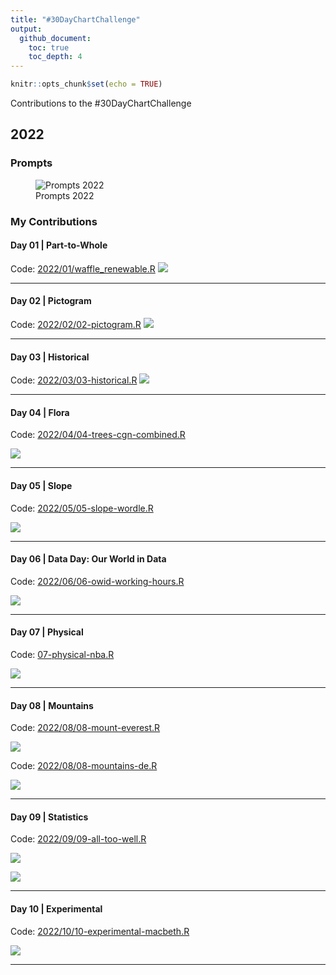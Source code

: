 ```yaml
---
title: "#30DayChartChallenge"
output: 
  github_document:
    toc: true
    toc_depth: 4
---
```


```r
knitr::opts_chunk$set(echo = TRUE)
```

Contributions to the #30DayChartChallenge

## 2022

### Prompts

![Prompts 2022](https://pbs.twimg.com/media/FOEPn_hXsAgct7P?format=jpg)

### My Contributions

#### Day 01 | Part-to-Whole

Code: [2022/01/waffle_renewable.R](2022/01/waffle_renewable.R)
![](2022/01/01-waffle-renewable.png)

---

#### Day 02 | Pictogram

Code: [2022/02/02-pictogram.R](2022/02/02-pictogram.R)
![](2022/02/saarland-pictogram-edited-en.png)

---

#### Day 03 | Historical

Code: [2022/03/03-historical.R](2022/03/03-historical.R)
![](2022/03/03-historical-wframe.png)

---

#### Day 04 | Flora

Code: [2022/04/04-trees-cgn-combined.R](2022/04/04-trees-cgn-combined.R)

![](2022/04/04-trees-combined.png)

---

#### Day 05 | Slope

Code: [2022/05/05-slope-wordle.R](2022/05/05-slope-wordle.R)

![](2022/05/05-slope-wordle.png)


---

#### Day 06 | Data Day: Our World in Data

Code: [2022/06/06-owid-working-hours.R](2022/06/06-owid-working-hours.R)

![](2022/06/06-owid-slope.png)

---

#### Day 07 | Physical

Code: [07-physical-nba.R](07-physical-nba.R)

![](2022/07/07-physical-nba-height-weight.png)

---

#### Day 08 | Mountains

Code: [2022/08/08-mount-everest.R](2022/08/08-mount-everest.R)

![](2022/08/08-mount-everest.png)

Code: [2022/08/08-mountains-de.R](2022/08/08-mountains-de.R)

![](2022/08/08-mountains-de.png)

---

#### Day 09 | Statistics

Code: [2022/09/09-all-too-well.R](2022/09/09-all-too-well.R)

![](2022/09/09-all-too-well.png)

![](2022/09/09-all-too-well-dist.png)


---

#### Day 10 | Experimental

Code: [2022/10/10-experimental-macbeth.R](2022/10/10-experimental-macbeth.R)

![](2022/10/10-experimental-macbeth.png)

---





